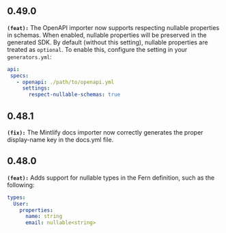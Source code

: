 ## 0.49.0
**`(feat):`** The OpenAPI importer now supports respecting nullable properties in schemas. When enabled, nullable properties will
be preserved in the generated SDK. By default (without this setting), nullable properties are treated as `optional`.
To enable this, configure the setting in your `generators.yml`:

```yml
api:
 specs:
   - openapi: ./path/to/openapi.yml
     settings:
       respect-nullable-schemas: true
```


## 0.48.1
**`(fix):`** The Mintlify docs importer now correctly generates the proper display-name key in the docs.yml file.


## 0.48.0
**`(feat):`** Adds support for nullable types in the Fern definition, such as the following:

```yaml
types:
  User:
    properties:
      name: string
      email: nullable<string>
```


